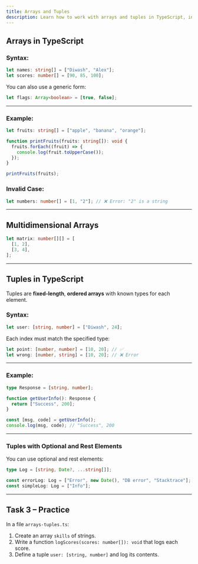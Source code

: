 ```yaml
---
title: Arrays and Tuples
description: Learn how to work with arrays and tuples in TypeScript, including syntax, examples, and best practices.
---
```


## Arrays in TypeScript

### Syntax:

```ts
let names: string[] = ["Diwash", "Alex"];
let scores: number[] = [90, 85, 100];
```

You can also use a generic form:

```ts
let flags: Array<boolean> = [true, false];
```

---

### Example:

```ts
let fruits: string[] = ["apple", "banana", "orange"];

function printFruits(fruits: string[]): void {
  fruits.forEach((fruit) => {
    console.log(fruit.toUpperCase());
  });
}

printFruits(fruits);
```

### Invalid Case:

```ts
let numbers: number[] = [1, "2"]; // ❌ Error: "2" is a string
```

---

## Multidimensional Arrays

```ts
let matrix: number[][] = [
  [1, 2],
  [3, 4],
];
```

---

## Tuples in TypeScript

Tuples are **fixed-length**, **ordered arrays** with known types for each element.

### Syntax:

```ts
let user: [string, number] = ["Diwash", 24];
```

Each index must match the specified type:

```ts
let point: [number, number] = [10, 20]; // ✅
let wrong: [number, string] = [10, 20]; // ❌ Error
```

---

### Example:

```ts
type Response = [string, number];

function getUserInfo(): Response {
  return ["Success", 200];
}

const [msg, code] = getUserInfo();
console.log(msg, code); // "Success", 200
```

---

### Tuples with Optional and Rest Elements

You can use optional and rest elements:

```ts
type Log = [string, Date?, ...string[]];

const errorLog: Log = ["Error", new Date(), "DB error", "Stacktrace"];
const simpleLog: Log = ["Info"];
```

---

## Task 3 – Practice

In a file `arrays-tuples.ts`:

1. Create an array `skills` of strings.
2. Write a function `logScores(scores: number[]): void` that logs each score.
3. Define a tuple `user: [string, number]` and log its contents.
